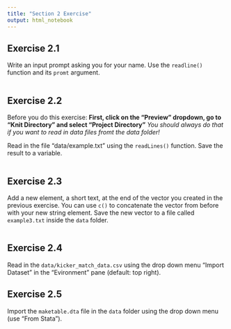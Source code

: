 ---
title: "Section 2 Exercise"
output: html_notebook
---

## Exercise 2.1

Write an input prompt asking you for your name. 
Use the ``readline()`` function and its ``promt`` argument.

```{r}

```

## Exercise 2.2

Before you do this exercise:
**First, click on the "Preview" dropdown, go to "Knit Directory" and select "Project Directory"**
*You should always do that if you want to read in data files fromt the data folder!*

Read in the file "data/example.txt" using the ``readLines()`` function.
Save the result to a variable. 

```{r}


```

## Exercise 2.3

Add a new element, a short text, at the end of the vector you created in the previous exercise.
You can use ``c()`` to concatenate the vector from before with your new string element.
Save the new vector to a file called ``example3.txt`` inside the ``data`` folder.

```{r}

```

## Exercise 2.4

Read in the ``data/kicker_match_data.csv`` using the drop down menu "Import Dataset"
in the "Evironment" pane (default: top right).

## Exercise 2.5

Import the ``maketable.dta`` file in the ``data`` folder using the drop down menu (use "From Stata").


